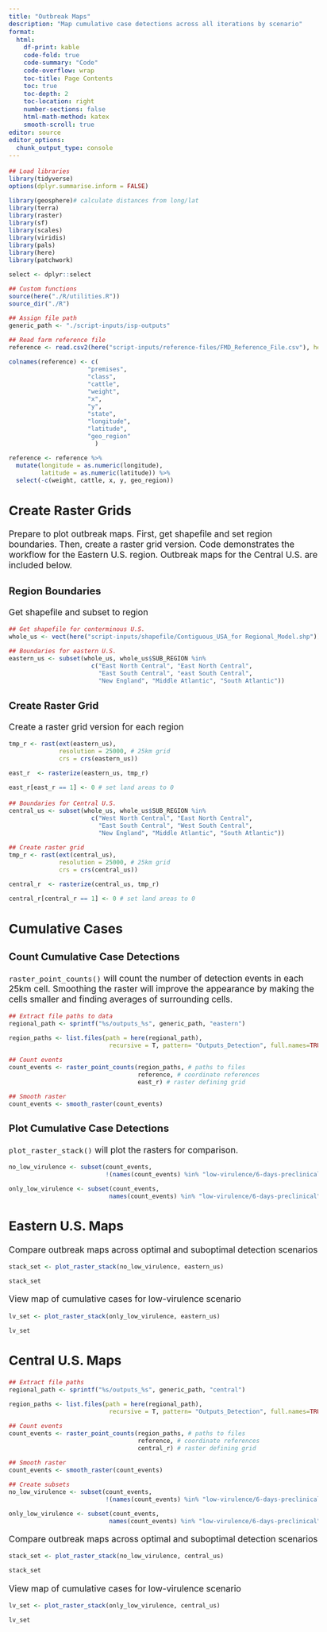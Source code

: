 ```yaml
---
title: "Outbreak Maps"
description: "Map cumulative case detections across all iterations by scenario"
format:
  html: 
    df-print: kable
    code-fold: true
    code-summary: "Code"
    code-overflow: wrap
    toc-title: Page Contents
    toc: true
    toc-depth: 2
    toc-location: right
    number-sections: false
    html-math-method: katex
    smooth-scroll: true
editor: source
editor_options: 
  chunk_output_type: console
---
```


```{=html}
<style type="text/css">

body, td {
   font-size: 13pt;
}
code.r{
  font-size: 9pt;
}
pre {
  font-size: 11pt
}
</style>
```

```r
## Load libraries
library(tidyverse)
options(dplyr.summarise.inform = FALSE)

library(geosphere)# calculate distances from long/lat
library(terra)
library(raster)
library(sf)
library(scales)
library(viridis)
library(pals)
library(here)
library(patchwork)

select <- dplyr::select

## Custom functions
source(here("./R/utilities.R"))
source_dir("./R")

## Assign file path 
generic_path <- "./script-inputs/isp-outputs"

## Read farm reference file
reference <- read.csv2(here("script-inputs/reference-files/FMD_Reference_File.csv"), header=TRUE, sep=",")

colnames(reference) <- c(
                      "premises",
                      "class",
                      "cattle",
                      "weight",
                      "x",
                      "y",
                      "state",
                      "longitude",
                      "latitude",
                      "geo_region"
                        )

reference <- reference %>%
  mutate(longitude = as.numeric(longitude),
         latitude = as.numeric(latitude)) %>%
  select(-c(weight, cattle, x, y, geo_region))
```

## Create Raster Grids
Prepare to plot outbreak maps. First, get shapefile and set region boundaries. Then, create a raster grid version. Code demonstrates the workflow for the Eastern U.S. region. Outbreak maps for the Central U.S. are included below.

### Region Boundaries
Get shapefile and subset to region
```r
## Get shapefile for conterminous U.S.
whole_us <- vect(here("script-inputs/shapefile/Contiguous_USA_for Regional_Model.shp")) 

## Boundaries for eastern U.S.
eastern_us <- subset(whole_us, whole_us$SUB_REGION %in% 
                       c("East North Central", "East North Central", 
                         "East South Central", "east South Central",
                         "New England", "Middle Atlantic", "South Atlantic"))
```

### Create Raster Grid
Create a raster grid version for each region
```r
tmp_r <- rast(ext(eastern_us), 
              resolution = 25000, # 25km grid
              crs = crs(eastern_us))

east_r  <- rasterize(eastern_us, tmp_r)

east_r[east_r == 1] <- 0 # set land areas to 0
```

```r
## Boundaries for Central U.S.
central_us <- subset(whole_us, whole_us$SUB_REGION %in% 
                       c("West North Central", "East North Central", 
                         "East South Central", "West South Central",
                         "New England", "Middle Atlantic", "South Atlantic"))

## Create raster grid
tmp_r <- rast(ext(central_us), 
              resolution = 25000, # 25km grid
              crs = crs(central_us))

central_r  <- rasterize(central_us, tmp_r)

central_r[central_r == 1] <- 0 # set land areas to 0
```

## Cumulative Cases

### Count Cumulative Case Detections
`raster_point_counts()` will count the number of detection events in each 25km cell. Smoothing the raster will improve the appearance by making the cells smaller and finding averages of surrounding cells.
```r
## Extract file paths to data
regional_path <- sprintf("%s/outputs_%s", generic_path, "eastern")

region_paths <- list.files(path = here(regional_path),
                            recursive = T, pattern= "Outputs_Detection", full.names=TRUE)

## Count events
count_events <- raster_point_counts(region_paths, # paths to files
                                    reference, # coordinate references
                                    east_r) # raster defining grid

## Smooth raster
count_events <- smooth_raster(count_events)
```

### Plot Cumulative Case Detections
`plot_raster_stack()` will plot the rasters for comparison.
```r
no_low_virulence <- subset(count_events, 
                           !(names(count_events) %in% "low-virulence/6-days-preclinical"))

only_low_virulence <- subset(count_events, 
                            names(count_events) %in% "low-virulence/6-days-preclinical")
```

## Eastern U.S. Maps
Compare outbreak maps across optimal and suboptimal detection scenarios
```r
stack_set <- plot_raster_stack(no_low_virulence, eastern_us)

stack_set
```

View map of cumulative cases for low-virulence scenario
```r
lv_set <- plot_raster_stack(only_low_virulence, eastern_us)

lv_set
```

## Central U.S. Maps
```r
## Extract file paths
regional_path <- sprintf("%s/outputs_%s", generic_path, "central")

region_paths <- list.files(path = here(regional_path),
                            recursive = T, pattern= "Outputs_Detection", full.names=TRUE)

## Count events
count_events <- raster_point_counts(region_paths, # paths to files
                                    reference, # coordinate references
                                    central_r) # raster defining grid

## Smooth raster
count_events <- smooth_raster(count_events)

## Create subsets
no_low_virulence <- subset(count_events, 
                           !(names(count_events) %in% "low-virulence/6-days-preclinical"))

only_low_virulence <- subset(count_events, 
                            names(count_events) %in% "low-virulence/6-days-preclinical")
```

Compare outbreak maps across optimal and suboptimal detection scenarios
```r
stack_set <- plot_raster_stack(no_low_virulence, central_us)

stack_set
```

View map of cumulative cases for low-virulence scenario
```r
lv_set <- plot_raster_stack(only_low_virulence, central_us)

lv_set
```